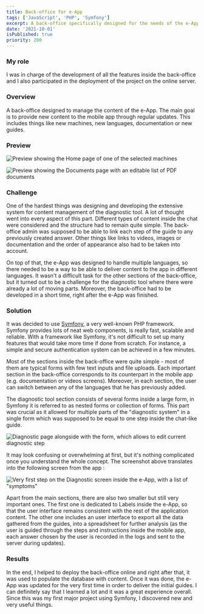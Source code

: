```yaml
---
title: Back-office for e-App
tags: ['JavaScript', 'PHP', 'Symfony']
excerpt: A back-office specifically designed for the needs of the e-App. Main purpose of this back-office is to manage old and new content that is being delivered to the mobile app through the regular updates.
date: '2021-10-01'
isPublished: true
priority: 200
---
```


### My role

I was in charge of the development of all the features inside the back-office and I also participated in the deployment of the project on the online server.

### Overview

A back-office designed to manage the content of the e-App. The main goal is to provide new content to the mobile app through regular updates. This includes things like new machines, new languages, documentation or new guides.

### Preview

![Preview showing the Home page of one of the selected machines](./images/preview1.jpg)

![Preview showing the Documents page with an editable list of PDF documents](./images/preview2.jpg)

### Challenge

One of the hardest things was designing and developing the extensive system for content management of the diagnostic tool. A lot of thought went into every aspect of this part. Different types of content inside the chat were considered and the structure had to remain quite simple. The back-office admin was supposed to be able to link each step of the guide to any previously created answer. Other things like links to videos, images or documentation and the order of appearance also had to be taken into account.

On top of that, the e-App was designed to handle multiple languages, so there needed to be a way to be able to deliver content to the app in different languages. It wasn't a difficult task for the other sections of the back-office, but it turned out to be a challenge for the diagnostic tool where there were already a lot of moving parts. Moreover, the back-office had to be developed in a short time, right after the e-App was finished.

### Solution

It was decided to use [Symfony](https://symfony.com/), a very well-known PHP framework. Symfony provides lots of neat web components, is really fast, scalable and reliable. With a framework like Symfony, it's not difficult to set up many features that would take more time if done from scratch. For instance, a simple and secure authentication system can be achieved in a few minutes.

Most of the sections inside the back-office were quite simple - most of them are typical forms with few text inputs and file uploads. Each important section in the back-office corresponds to its counterpart in the mobile app (e.g. documentation or videos screens). Moreover, in each section, the user can switch between any of the languages that he has previously added.

The diagnostic tool section consists of several forms inside a large form, in Symfony it is referred to as nested forms or collection of forms. This part was crucial as it allowed for multiple parts of the "diagnostic system" in a single form which was supposed to be equal to one step inside the chat-like guide.

![Diagnostic page alongside with the form, which allows to edit current diagnostic step](./images/form.jpg)

It may look confusing or overwhelming at first, but it's nothing complicated once you understand the whole concept. The screenshot above translates into the following screen from the app :

![Very first step on the Diagnostic screen inside the e-App, with a list of "symptoms"](./images/symptoms.jpg)

Apart from the main sections, there are also two smaller but still very important ones. The first one is dedicated to Labels inside the e-App, so that the user interface remains consistent with the rest of the application content. The other one includes an user interface to export all the data gathered from the guides, into a spreadsheet for further analysis (as the user is guided through the steps and instructions inside the mobile app, each answer chosen by the user is recorded in the logs and sent to the server during updates).

### Results

In the end, I helped to deploy the back-office online and right after that, it was used to populate the database with content. Once it was done, the e-App was updated for the very first time in order to deliver the initial guides. I can definitely say that I learned a lot and it was a great experience overall. Since this was my first major project using Symfony, I discovered new and very useful things.
